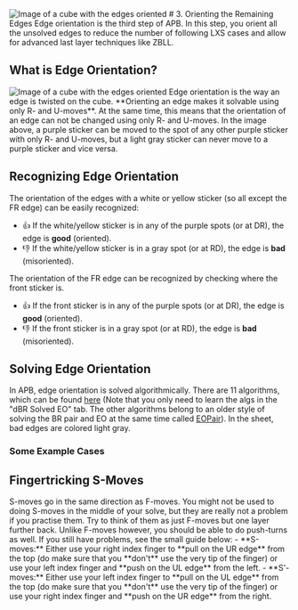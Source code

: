 
<Image src="/images/tutorial/eo.svg" width={200} height={200} alt="Image of a cube with the edges oriented"/>
# 3. Orienting the Remaining Edges
Edge orientation is the third step of APB. In this step, you orient all the unsolved edges to reduce the number of following LXS cases and allow for advanced last layer techniques like ZBLL.

## What is Edge Orientation?
<Image src="/images/tutorial/eo-orbits.svg" width={175} height={175} alt="Image of a cube with the edges oriented"/>
Edge orientation is the way an edge is twisted on the cube. **Orienting an edge makes it solvable using only R- and U-moves**. At the same time, this means that the orientation of an edge can not be changed using only R- and U-moves. In the image above, a purple sticker can be moved to the spot of any other purple sticker with only R- and U-moves, but a light gray sticker can never move to a purple sticker and vice versa.

## Recognizing Edge Orientation
The orientation of the edges with a white or yellow sticker (so all except the FR edge) can be easily recognized:
- 👍 If the white/yellow sticker is in any of the purple spots (or at DR), the edge is **good** (oriented).
- 👎 If the white/yellow sticker is in a gray spot (or at RD), the edge is **bad** (misoriented).

The orientation of the FR edge can be recognized by checking where the front sticker is.
- 👍 If the front sticker is in any of the purple spots (or at DR), the edge is **good** (oriented).
- 👎 If the front sticker is in a gray spot (or at RD), the edge is **bad** (misoriented).

## Solving Edge Orientation
In APB, edge orientation is solved algorithmically. There are 11 algorithms, which can be found [here](https://docs.google.com/spreadsheets/d/1Hs9ikHz-4cfbqBfqvuvE8X9sjCb4Jtm482ZvsFQA2rY/) (Note that you only need to learn the algs in the "dBR Solved EO" tab. The other algorithms belong to an older style of solving the BR pair and EO at the same time called [EOPair](/variations/eopair)). In the sheet, bad edges are colored light gray.

### Some Example Cases
<twisty-player
    experimentalStickeringMaskOrbits="EDGES:------------,CORNERS:-I--IIII"
    experimental-setup-anchor="end"
    experimental-setup-alg="x2 R U R2 U' R U R"
    alg="S' U' S"
    hint-facelets="none"
    camera-latitude="45"
    camera-longitude="25"
    color-scheme="dark"
/>
<twisty-player
    experimentalStickeringMaskOrbits="EDGES:------------,CORNERS:-I--IIII"
    experimental-setup-anchor="end"
    experimental-setup-alg="x2 R U R2 U' R U R"
    alg="F R' F' R U S' U' S"
    hint-facelets="none"
    camera-latitude="45"
    camera-longitude="25"
    color-scheme="dark"
/> 
<twisty-player
    experimentalStickeringMaskOrbits="EDGES:------------,CORNERS:-I--IIII"
    experimental-setup-anchor="end"
    experimental-setup-alg="x2 R U R2 U' R U R"
    alg="S R' U' R U R S'"
    hint-facelets="none"
    camera-latitude="45"
    camera-longitude="25"
    color-scheme="dark"
/> 

## Fingertricking S-Moves
<Callout type="info">
    S-moves go in the same direction as F-moves.
</Callout>
You might not be used to doing S-moves in the middle of your solve, but they are really not a problem if you practise them. Try to think of them as just F-moves but one layer further back. Unlike F-moves however, you should be able to do push-turns as well. If you still have problems, see the small guide below:
- **S-moves:** Either use your right index finger to **pull on the UR edge** from the top (do make sure that you **don't** use the very tip of the finger) or use your left index finger and **push on the UL edge** from the left.
- **S'-moves:** Either use your left index finger to **pull on the UL edge** from the top (do make sure that you **don't** use the very tip of the finger) or use your right index finger and **push on the UR edge** from the right.